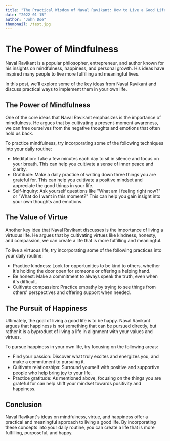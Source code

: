 ```yaml
---
title: "The Practical Wisdom of Naval Ravikant: How to Live a Good Life"
date: "2022-01-15"
author: "John Doe"
thumbnail: /test.jpg
---
```


# The Power of Mindfulness

Naval Ravikant is a popular philosopher, entrepreneur, and author known for his insights on mindfulness, happiness, and personal growth. His ideas have inspired many people to live more fulfilling and meaningful lives.

In this post, we'll explore some of the key ideas from Naval Ravikant and discuss practical ways to implement them in your own life.

## The Power of Mindfulness

One of the core ideas that Naval Ravikant emphasizes is the importance of mindfulness. He argues that by cultivating a present-moment awareness, we can free ourselves from the negative thoughts and emotions that often hold us back.

To practice mindfulness, try incorporating some of the following techniques into your daily routine:

- Meditation: Take a few minutes each day to sit in silence and focus on your breath. This can help you cultivate a sense of inner peace and clarity.
- Gratitude: Make a daily practice of writing down three things you are grateful for. This can help you cultivate a positive mindset and appreciate the good things in your life.
- Self-inquiry: Ask yourself questions like "What am I feeling right now?" or "What do I want in this moment?" This can help you gain insight into your own thoughts and emotions.

## The Value of Virtue

Another key idea that Naval Ravikant discusses is the importance of living a virtuous life. He argues that by cultivating virtues like kindness, honesty, and compassion, we can create a life that is more fulfilling and meaningful.

To live a virtuous life, try incorporating some of the following practices into your daily routine:

- Practice kindness: Look for opportunities to be kind to others, whether it's holding the door open for someone or offering a helping hand.
- Be honest: Make a commitment to always speak the truth, even when it's difficult.
- Cultivate compassion: Practice empathy by trying to see things from others' perspectives and offering support when needed.

## The Pursuit of Happiness

Ultimately, the goal of living a good life is to be happy. Naval Ravikant argues that happiness is not something that can be pursued directly, but rather it is a byproduct of living a life in alignment with your values and virtues.

To pursue happiness in your own life, try focusing on the following areas:

- Find your passion: Discover what truly excites and energizes you, and make a commitment to pursuing it.
- Cultivate relationships: Surround yourself with positive and supportive people who help bring joy to your life.
- Practice gratitude: As mentioned above, focusing on the things you are grateful for can help shift your mindset towards positivity and happiness.

## Conclusion

Naval Ravikant's ideas on mindfulness, virtue, and happiness offer a practical and meaningful approach to living a good life. By incorporating these concepts into your daily routine, you can create a life that is more fulfilling, purposeful, and happy.